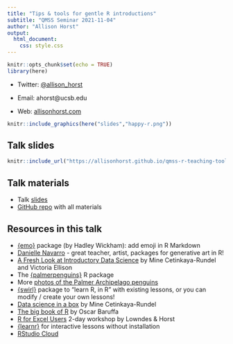 ```yaml
---
title: "Tips & tools for gentle R introductions"
subtitle: "QMSS Seminar 2021-11-04"
author: "Allison Horst"
output: 
  html_document: 
    css: style.css
---
```



```r
knitr::opts_chunk$set(echo = TRUE)
library(here)
```

- Twitter: [\@allison_horst](https://twitter.com/allison_horst)

- Email: ahorst@ucsb.edu

- Web: [allisonhorst.com](https://www.allisonhorst.com/)

```r
knitr::include_graphics(here("slides","happy-r.png"))
```

## Talk slides 

```r
knitr::include_url("https://allisonhorst.github.io/qmss-r-teaching-tools/slides/qmss_r_teaching_slides.html#1")
```

## Talk materials

- Talk [slides](https://allisonhorst.github.io/qmss-r-teaching-tools/slides/qmss_r_teaching_slides.html)
- [GitHub repo](https://github.com/allisonhorst/qmss-r-teaching-tools) with all materials

## Resources in this talk 

- [{emo}](https://github.com/hadley/emo) package (by Hadley Wickham): add emoji in R Markdown
- [Danielle Navarro](https://djnavarro.net/) - great teacher, artist, packages for generative art in R! 
- [A Fresh Look at Introductory Data Science](https://www.tandfonline.com/doi/full/10.1080/10691898.2020.1804497) by Mine Cetinkaya-Rundel and Victoria Ellison
- The [{palmerpenguins}](https://allisonhorst.github.io/palmerpenguins/) R package
- More [photos of the Palmer Archipelago penguins](https://docs.google.com/presentation/d/1DFJLXYRJ2kWw6AFkJu7MclFPr8zkqD-PHh5bs4xcr3Y/edit)
- [{swirl}](https://swirlstats.com/) package to "learn R, in R" with existing lessons, or you can modify / create your own lessons! 
- [Data science in a box](https://datasciencebox.org/index.html) by Mine Cetinkaya-Rundel
- [The big book of R](https://www.bigbookofr.com/) by Oscar Baruffa
- [R for Excel Users](https://rstudio-conf-2020.github.io/r-for-excel/) 2-day workshop by Lowndes & Horst
- [{learnr}](https://rstudio.github.io/learnr/) for interactive lessons without installation
- [RStudio Cloud](https://rstudio.cloud/)




